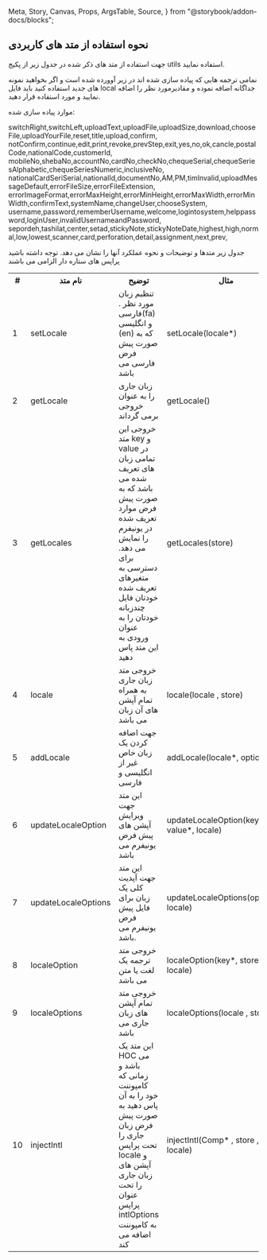   Meta,
  Story,
  Canvas,
  Props,
  ArgsTable,
  Source,
} from "@storybook/addon-docs/blocks";

<Meta title="utils/Locale Methods" />

## نحوه استفاده از متد های کاربردی

<p>جهت استفاده از متد های ذکر شده در جدول زیر از پکیج utils استفاده نمایید. </p>
<p>نمامی ترجمه هایی که پیاده سازی شده اند در زیر آوورده شده است و اگر بخواهید نمونه های جدید استفاده کنید باید فایل local جداگانه اضافه نموده و مقادیرمورد نظر را اضافه نمایید و مورد استفاده قرار دهید.</p>
<p>موارد پیاده سازی شده:</p>
<p>
    switchRight,switchLeft,uploadText,uploadFile,uploadSize,download,chooseFile,uploadYourFile,reset,title,upload,confirm,
    notConfirm,continue,edit,print,revoke,prevStep,exit,yes,no,ok,cancle,postalCode,nationalCode,customerId,
    mobileNo,shebaNo,accountNo,cardNo,checkNo,chequeSerial,chequeSeriesAlphabetic,chequeSeriesNumeric,inclusiveNo,
    nationalCardSeriSerial,nationalId,documentNo,AM,PM,timInvalid,uploadMessageDefault,errorFileSize,errorFileExtension,
    errorImageFormat,errorMaxHeight,errorMinHeight,errorMaxWidth,errorMinWidth,confirmText,systemName,changeUser,chooseSystem,
    username,password,rememberUsername,welcome,logintosystem,helppassword,loginUser,invalidUsernameandPassword,
    sepordeh,tashilat,center,setad,stickyNote,stickyNoteDate,highest,high,normal,low,lowest,scanner,card,perforation,detail,assignment,next,prev,
</p>
<Source
  language="js"
  code={`
    locale,
    getLocales ,
    setLocale ,
    getLocale,
    addLocale,
    updateLocaleOption,
    updateLocaleOptions,
    localeOption,
    localeOptions ,
    injectIntl } from "@uxid/utils";
  `}
/>

<p>جدول زیر متدها و توضیحات و نحوه عملکرد آنها را نشان می دهد. توجه داشته باشید پراپس های ستاره دار الزامی می باشند</p>

<div style={{textAlign:"center"}}>

<table>
  <tr>
    <th>#</th>
    <th>نام متد</th>
    <th>توضیح</th>
    <th>مثال</th>
  </tr>
  <tr>
    <td>1</td>
    <td>setLocale</td>
    <td>تنظیم زبان مورد نظر . فارسی(fa) و انگلیسی (en) که به صورت پیش فرض فارسی می باشد</td>
    <td>setLocale(locale*)</td>
  </tr>
  <tr>
    <td>2</td>
    <td>getLocale</td>
    <td>زبان جاری را به عنوان خروجی برمی گرداند</td>
    <td>getLocale()</td>
  </tr>
    <tr>
    <td>3</td>
    <td>getLocales</td>
    <td>خروجی این متد key و value در تمامی زبان های تعریف شده می باشد
      که به صورت پیش فرض موارد تعریف شده در یونیفرم را نمایش می دهد. برای دسترسی به متغیرهای تعریف شده خودتان فایل چندزبانه خودتان را به عنوان ورودی به این متد پاس دهید
    </td>
    <td>getLocales(store)</td>
  </tr>
  <tr>
    <td>4</td>
    <td>locale</td>
    <td>خروجی متد زبان جاری به همراه تمام آپشن های آن زبان می باشد</td>
    <td>locale(locale , store)</td>
  </tr>
  <tr>
    <td>5</td>
    <td>addLocale</td>
    <td>جهت اضافه کردن یک زبان خاص غیر از انگلیسی و فارسی</td>
    <td>addLocale(locale*, options*)</td>
  </tr>
  <tr>
    <td>6</td>
    <td>updateLocaleOption</td>
    <td>این متد جهت ویرایش آپشن های پیش فرض یونیفرم می باشد</td> 
    <td>updateLocaleOption(key*, value*, locale)</td> 
  </tr>
  <tr>
    <td>7</td>
    <td>updateLocaleOptions</td>
    <td>این متد جهت آپدیت کلی یک زبان برای فایل پیش فرض یونیفرم می باشد.</td>
    <td>updateLocaleOptions(options*, locale)</td>
  </tr>
  <tr>
    <td>8</td>
    <td>localeOption</td>
    <td>خروجی متد ترجمه یک لغت یا متن می باشد</td> 
    <td>localeOption(key*, store , locale)</td> 
  </tr>
  <tr>
    <td>9</td>
    <td>localeOptions</td>
    <td>خروجی متد تمام آپشن های زبان جاری می باشد</td>
    <td>localeOptions(locale , store)</td>
  </tr>
  <tr>
    <td>10</td>
    <td>injectIntl</td>
    <td>این متد یک HOC می باشد و زمانی که کامپوننت خود را به آن پاس دهید به صورت پیش فرض زبان جاری را تحت پراپس locale و آپشن های زبان جاری را تحت عنوان پراپس intlOptions به کامپوننت اضافه می کند</td>
    <td>injectIntl(Comp* , store , locale)</td>
  </tr>
</table>

</div>
